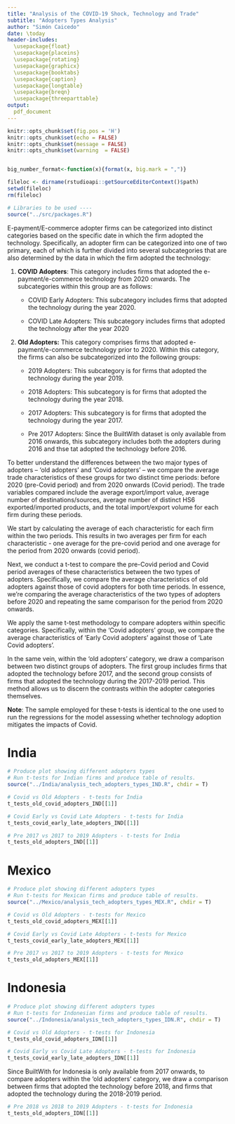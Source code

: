 ```yaml
---
title: "Analysis of the COVID-19 Shock, Technology and Trade"
subtitle: "Adopters Types Analysis"
author: "Simón Caicedo"
date: \today
header-includes:
  \usepackage{float}
  \usepackage{placeins}
  \usepackage{rotating}
  \usepackage{graphicx}
  \usepackage{booktabs}
  \usepackage{caption}
  \usepackage{longtable}
  \usepackage{breqn}
  \usepackage{threeparttable}
output:
  pdf_document
---
```


```r
knitr::opts_chunk$set(fig.pos = 'H')
knitr::opts_chunk$set(echo = FALSE)
knitr::opts_chunk$set(message = FALSE)
knitr::opts_chunk$set(warning  = FALSE)


big_number_format<-function(x){format(x, big.mark = ",")}

```

```r

fileloc <- dirname(rstudioapi::getSourceEditorContext()$path)
setwd(fileloc)
rm(fileloc)

# Libraries to be used ----
source("../src/packages.R")

```

E-payment/E-commerce adopter firms can be categorized into distinct categories based on the specific date in which the firm adopted the technology. Specifically, an adopter firm can be categorized into one of two primary, each of which is further divided into several subcategories that are also determined by the data in which the firm adopted the technology:

1.  **COVID Adopters**: This category includes firms that adopted the e-payment/e-commerce technology from 2020 onwards. The subcategories within this group are as follows:

    -   COVID Early Adopters: This subcategory includes firms that adopted the technology during the year 2020.

    -   COVID Late Adopters: This subcategory includes firms that adopted the technology after the year 2020

2.  **Old Adopters:** This category comprises firms that adopted e-payment/e-commerce technology prior to 2020. Within this category, the firms can also be subcategorized into the following groups:

    -   2019 Adopters: This subcategory is for firms that adopted the technology during the year 2019.

    -   2018 Adopters: This subcategory is for firms that adopted the technology during the year 2018.

    -   2017 Adopters: This subcategory is for firms that adopted the technology during the year 2017.

    -   Pre 2017 Adopters: Since the BuiltWith dataset is only available from 2016 onwards, this subcategory includes both the adopters during 2016 and thse tat adopted the technology before 2016.


To better understand the differences between the two major types of adopters -- 'old adopters' and 'Covid adopters' -- we compare the average trade characteristics of these groups for two distinct time periods: before 2020 (pre-Covid period) and from 2020 onwards (Covid period). The trade variables compared include the average export/import value, average number of destinations/sources, average number of distinct HS6 exported/imported products, and the total import/export volume for each firm during these periods.

We start by calculating the average of each characteristic for each firm within the two periods. This results in two averages per firm for each characteristic - one average for the pre-covid period and one average for the period from 2020 onwards (covid period). 

Next, we conduct a t-test to compare the pre-Covid period and Covid period averages of these characteristics between the two types of adopters. Specifically, we compare the average characteristics of old adopters against those of covid adopters for both time periods. In essence, we're comparing the average characteristics of the two types of adopters before 2020 and repeating the same comparison for the period from 2020 onwards. 

We apply the same t-test methodology to compare adopters within specific categories. Specifically, within the 'Covid adopters' group, we compare the average characteristics of 'Early Covid adopters' against those of 'Late Covid adopters'.

In the same vein, within the 'old adopters' category, we draw a comparison between two distinct groups of adopters. The first group includes firms that adopted the technology before 2017, and the second group consists of firms that adopted the technology during the 2017-2019 period. This method allows us to discern the contrasts within the adopter categories themselves.

**Note**: The sample employed for these t-tests is identical to the one used to run the regressions for the model assessing whether technology adoption mitigates the impacts of Covid. 

# India

```r

# Produce plot showing different adopters types 
# Run t-tests for Indian firms and produce table of results.
source("../India/analysis_tech_adopters_types_IND.R", chdir = T)


```


```r

# Covid vs Old Adopters - t-tests for India 
t_tests_old_covid_adopters_IND[[1]]


```


```r

# Covid Early vs Covid Late Adopters - t-tests for India 
t_tests_covid_early_late_adopters_IND[[1]]


```


```r

# Pre 2017 vs 2017 to 2019 Adopters - t-tests for India 
t_tests_old_adopters_IND[[1]]


```

# Mexico

```r

# Produce plot showing different adopters types 
# Run t-tests for Mexican firms and produce table of results.
source("../Mexico/analysis_tech_adopters_types_MEX.R", chdir = T)


```


```r

# Covid vs Old Adopters - t-tests for Mexico 
t_tests_old_covid_adopters_MEX[[1]]


```


```r

# Covid Early vs Covid Late Adopters - t-tests for Mexico 
t_tests_covid_early_late_adopters_MEX[[1]]


```


```r

# Pre 2017 vs 2017 to 2019 Adopters - t-tests for Mexico 
t_tests_old_adopters_MEX[[1]]


```

# Indonesia

```r

# Produce plot showing different adopters types 
# Run t-tests for Indonesian firms and produce table of results.
source("../Indonesia/analysis_tech_adopters_types_IDN.R", chdir = T)


```



```r

# Covid vs Old Adopters - t-tests for Indonesia 
t_tests_old_covid_adopters_IDN[[1]]


```


```r

# Covid Early vs Covid Late Adopters - t-tests for Indonesia 
t_tests_covid_early_late_adopters_IDN[[1]]


```

Since BuiltWith for Indonesia is only available from 2017 onwards, to compare adopters within the 'old adopters' category, we draw a comparison between firms that adopted the technology before 2018, and firms that adopted the technology during the 2018-2019 period.

```r

# Pre 2018 vs 2018 to 2019 Adopters - t-tests for Indonesia 
t_tests_old_adopters_IDN[[1]]


```
